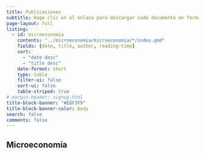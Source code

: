 ```yaml
---
title: Publicaciones
subtitle: Haga clic en el enlace para descargar cada documento en formato pdf.
page-layout: full
listing:
  - id: microeconomia
    contents: "../microeconomia/microeconomia/*/index.qmd"
    fields: [date, title, author, reading-time]
    sort: 
      - "date desc"
      - "title desc"
    date-format: short
    type: table
    filter-ui: false
    sort-ui: false
    table-striped: true
# margin-header: signup.html
title-block-banner: "#EDF3F9"
title-block-banner-color: body
search: false
comments: false
---
```


## Microeconomía

::: {#microeconomia}
:::
